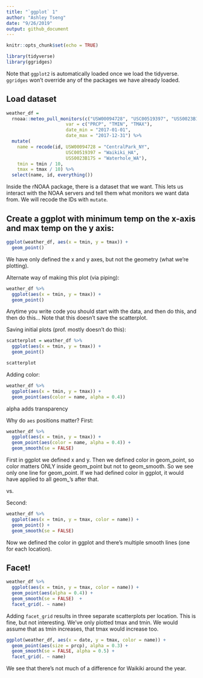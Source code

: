 ```yaml
---
title: "`ggplot` 1"
author: "Ashley Tseng"
date: "9/26/2019"
output: github_document
---
```


```r
knitr::opts_chunk$set(echo = TRUE)

library(tidyverse)
library(ggridges)
```
Note that `ggplot2` is automatically loaded once we load the tidyverse.
`ggridges` won't override any of the packages we have already loaded.

## Load dataset
```r
weather_df = 
  rnoaa::meteo_pull_monitors(c("USW00094728", "USC00519397", "USS0023B17S"),
                      var = c("PRCP", "TMIN", "TMAX"), 
                      date_min = "2017-01-01",
                      date_max = "2017-12-31") %>%
  mutate(
    name = recode(id, USW00094728 = "CentralPark_NY", 
                      USC00519397 = "Waikiki_HA",
                      USS0023B17S = "Waterhole_WA"),
    tmin = tmin / 10,
    tmax = tmax / 10) %>%
  select(name, id, everything())
```
Inside the rNOAA package, there is a dataset that we want. This lets us interact with the NOAA servers and tell them what monitors we want data from. We will recode the IDs with `mutate`.


## Create a ggplot with minimum temp on the x-axis and max temp on the y axis:
```r
ggplot(weather_df, aes(x = tmin, y = tmax)) + 
  geom_point()
```
We have only defined the x and y axes, but not the geometry (what we're plotting).

Alternate way of making this plot (via piping):
```r
weather_df %>% 
  ggplot(aes(x = tmin, y = tmax)) + 
  geom_point()
```
Anytime you write code you should start with the data, and then do this, and then do this...
Note that this doesn't save the scatterplot.

Saving initial plots (prof. mostly doesn't do this):
```r
scatterplot = weather_df %>% 
  ggplot(aes(x = tmin, y = tmax)) + 
  geom_point()

scatterplot
```


Adding color:
```r
weather_df %>% 
  ggplot(aes(x = tmin, y = tmax)) + 
  geom_point(aes(color = name, alpha = 0.4))
```
alpha adds transparency

Why do `aes` positions matter?
First:
```r
weather_df %>% 
  ggplot(aes(x = tmin, y = tmax)) + 
  geom_point(aes(color = name, alpha = 0.4)) +
  geom_smooth(se = FALSE)
```
First in ggplot we defined x and y.
Then we defined color in geom_point, so color matters ONLY inside geom_point but not to geom_smooth. So we see only one line for geom_point.
If we had defined color in ggplot, it would have applied to all geom_'s after that.

vs. 

Second:
```r
weather_df %>% 
  ggplot(aes(x = tmin, y = tmax, color = name)) + 
  geom_point() +
  geom_smooth(se = FALSE)
```
Now we defined the color in ggplot and there's multiple smooth lines (one for each location).


## Facet!
```r
weather_df %>% 
  ggplot(aes(x = tmin, y = tmax, color = name)) + 
  geom_point(aes(alpha = 0.4)) +
  geom_smooth(se = FALSE)  + 
  facet_grid(. ~ name)
```
Adding `facet_grid` results in three separate scatterplots per location.
This is fine, but not interesting. We've only plotted tmax and tmin. We would assume that as tmin increases, that tmax would increase too.

```r
ggplot(weather_df, aes(x = date, y = tmax, color = name)) + 
  geom_point(aes(size = prcp), alpha = 0.3) +
  geom_smooth(se = FALSE, alpha = 0.5) + 
  facet_grid(. ~ name)
```
We see that there's not much of a difference for Waikiki around the year.

